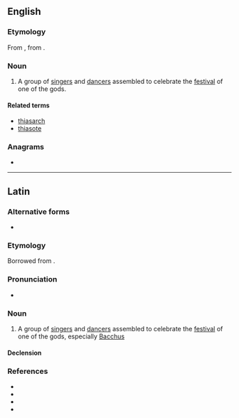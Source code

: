 ==English==

===Etymology===
From {{uder|en|la|-}}, from {{der|en|grc|θίασος}}.

===Noun===
{{en-noun|thiasi}}

# {{lb|en|historical|Ancient Greece}} A group of [[singer]]s and [[dancer]]s assembled to celebrate the [[festival]] of one of the gods.

====Related terms====
* [[thiasarch]]
* [[thiasote]]

===Anagrams===
* {{anagrams|en|a=ahisstu|shiatsu|situash}}

----

==Latin==

===Alternative forms===
* {{alter|la|thyasus}}

===Etymology===
Borrowed from {{bor|la|grc|θῐ́ᾰσος}}.

===Pronunciation===
* {{la-IPA}}

===Noun===
{{la-noun|thiasus<2>}}

# A group of [[singer]]s and [[dancer]]s assembled to celebrate the [[festival]] of one of the gods, especially [[Bacchus]]

====Declension====
{{la-ndecl|thiasus<2>}}

===References===
* {{R:L&S}}
* {{R:Elementary Lewis}}
* {{R:Gaffiot}}
* {{R:Peck}}
